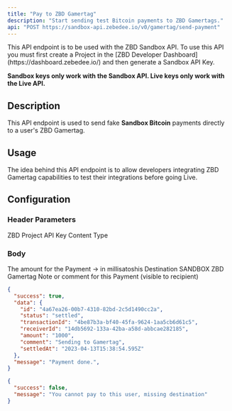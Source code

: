 ```yaml
---
title: "Pay to ZBD Gamertag"
description: "Start sending test Bitcoin payments to ZBD Gamertags."
api: "POST https://sandbox-api.zebedee.io/v0/gamertag/send-payment"
---
```


<Info>
This API endpoint is to be used with the ZBD Sandbox API. To use this API you must first create a Project in the [ZBD Developer Dashboard](https://dashboard.zebedee.io/) and then generate a Sandbox API Key.

**Sandbox keys only work with the Sandbox API. Live keys only work with the Live API.**
</Info>

## Description

This API endpoint is used to send fake **Sandbox Bitcoin** payments directly to a user's ZBD Gamertag.

## Usage

The idea behind this API endpoint is to allow developers integrating ZBD Gamertag capabilities to test their integrations before going Live.

## Configuration

### Header Parameters

<ParamField required header="apikey" type="string">
  ZBD Project API Key
</ParamField>

<ParamField initialValue="application/json" header="Content-Type" type="string">
  Content Type
</ParamField>

### Body

<ParamField required body="amount" type="string">
  The amount for the Payment -> in millisatoshis
</ParamField>

<ParamField required body="gamertag" type="string">
  Destination SANDBOX ZBD Gamertag
</ParamField>

<ParamField initialValue="‎" body="description" type="string">
  Note or comment for this Payment (visible to recipient)
</ParamField>



<ResponseExample>

```json 200 Response
{
  "success": true,
  "data": {
    "id": "4a67ea26-00b7-4310-82bd-2c5d1490cc2a",
    "status": "settled",
    "transactionId": "4be87b3a-bf40-45fa-9624-1aa5cb6d61c5",
    "receiverId": "14db5692-133a-42ba-a58d-abbcae282185",
    "amount": "1000",
    "comment": "Sending to Gamertag",
    "settledAt": "2023-04-13T15:38:54.595Z"
  },
  "message": "Payment done.",
}
```

```json 400 Response
{
  "success": false,
  "message": "You cannot pay to this user, missing destination"
}
```

</ResponseExample>
